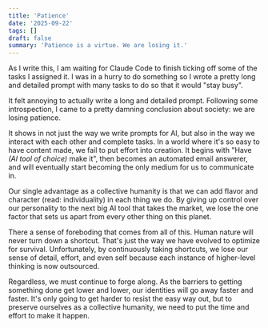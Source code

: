 ```yaml
---
title: 'Patience'
date: '2025-09-22'
tags: []
draft: false
summary: 'Patience is a virtue. We are losing it.'
---
```


As I write this, I am waiting for Claude Code to finish ticking off some of the tasks I assigned it. I was in a hurry to do something so I wrote a pretty long and detailed prompt with many tasks to do so that it would "stay busy". 

It felt annoying to actually write a long and detailed prompt. Following some introspection, I came to a pretty damning conclusion about society: we are losing patience. 

It shows in not just the way we write prompts for AI, but also in the way we interact with each other and complete tasks. In a world where it's so easy to have content made, we fail to put effort into creation. It begins with "Have *(AI tool of choice)* make it", then becomes an automated email answerer, and will eventually start becoming the only medium for us to communicate in.

Our single advantage as a collective humanity is that we can add flavor and character (read: individuality) in each thing we do. By giving up control over our personality to the next big AI tool that takes the market, we lose the one factor that sets us apart from every other thing on this planet.

There a sense of foreboding that comes from all of this. Human nature will never turn down a shortcut. That's just the way we have evolved to optimize for survival. Unfortunately, by continuously taking shortcuts, we lose our sense of detail, effort, and even self because each instance of higher-level thinking is now outsourced. 

Regardless, we must continue to forge along. As the barriers to getting something done get lower and lower, our identities will go away faster and faster. It's only going to get harder to resist the easy way out, but to preserve ourselves as a collective humanity, we need to put the time and effort to make it happen.